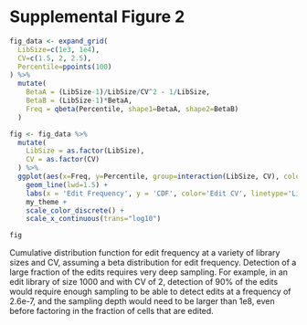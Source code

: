 # Supplemental Figure 2

```r
fig_data <- expand_grid(
  LibSize=c(1e3, 1e4),
  CV=c(1.5, 2, 2.5),
  Percentile=ppoints(100)
) %>%
  mutate(
    BetaA = (LibSize-1)/LibSize/CV^2 - 1/LibSize,
    BetaB = (LibSize-1)*BetaA,
    Freq = qbeta(Percentile, shape1=BetaA, shape2=BetaB)
  )

fig <- fig_data %>%
  mutate(
    LibSize = as.factor(LibSize),
    CV = as.factor(CV)
  ) %>%
  ggplot(aes(x=Freq, y=Percentile, group=interaction(LibSize, CV), color=CV, linetype=LibSize)) +
    geom_line(lwd=1.5) +
    labs(x = 'Edit Frequency', y = 'CDF', color='Edit CV', linetype='Library Size') +
    my_theme +
    scale_color_discrete() +
    scale_x_continuous(trans="log10")
```

```r
fig
```
Cumulative distribution function for edit frequency at a variety of library sizes and CV, assuming
a beta distribution for edit frequency.  Detection of a large fraction of the edits requires very deep
sampling.  For example, in an edit library of size 1000 and with CV of 2, detection of 90%
of the edits would require enough sampling to be able to detect edits at a frequency of 2.6e-7,
and the sampling depth would need to be larger than 1e8, even before factoring in the fraction
of cells that are edited.
